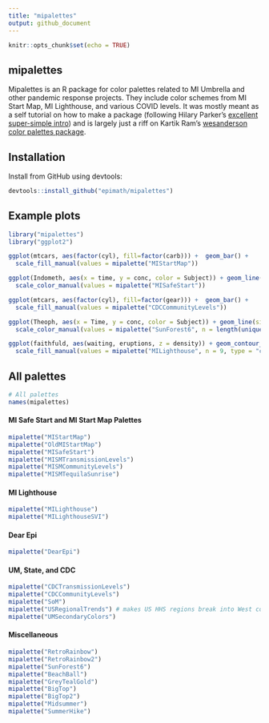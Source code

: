 ```yaml
---
title: "mipalettes"
output: github_document
---
```


```r
knitr::opts_chunk$set(echo = TRUE)
```

## mipalettes

Mipalettes is an R package for color palettes related to MI Umbrella and other pandemic response projects. They include color schemes from MI Start Map, MI Lighthouse, and various COVID levels. It was mostly meant as a self tutorial on how to make a package (following Hilary Parker's [excellent super-simple intro](https://hilaryparker.com/2014/04/29/writing-an-r-package-from-scratch/)) and is largely just a riff on Kartik Ram's [wesanderson color palettes package](https://github.com/karthik/wesanderson/tree/master). 

## Installation

Install from GitHub using devtools:

```r
devtools::install_github("epimath/mipalettes")
```


## Example plots

```r
library("mipalettes")
library("ggplot2")

ggplot(mtcars, aes(factor(cyl), fill=factor(carb))) +  geom_bar() +
  scale_fill_manual(values = mipalette("MIStartMap"))

ggplot(Indometh, aes(x = time, y = conc, color = Subject)) + geom_line(size = 1) + 
  scale_color_manual(values = mipalette("MISafeStart"))

ggplot(mtcars, aes(factor(cyl), fill=factor(gear))) +  geom_bar() +
  scale_fill_manual(values = mipalette("CDCCommunityLevels"))

ggplot(Theoph, aes(x = Time, y = conc, color = Subject)) + geom_line(size = 1) + 
  scale_color_manual(values = mipalette("SunForest6", n = length(unique(Theoph$Subject)), type = "continuous"))

ggplot(faithfuld, aes(waiting, eruptions, z = density)) + geom_contour_filled() + 
  scale_fill_manual(values = mipalette("MILighthouse", n = 9, type = "continuous"))
```

## All palettes
```r
# All palettes
names(mipalettes)
```

#### MI Safe Start and MI Start Map Palettes
```r
mipalette("MIStartMap")
mipalette("OldMIStartMap")
mipalette("MISafeStart")
mipalette("MISMTransmissionLevels")
mipalette("MISMCommunityLevels")
mipalette("MISMTequilaSunrise")
```

#### MI Lighthouse
```r
mipalette("MILighthouse")
mipalette("MILighthouseSVI")
```

#### Dear Epi
```r
mipalette("DearEpi")
```

#### UM, State, and CDC
```r
mipalette("CDCTransmissionLevels")
mipalette("CDCCommunityLevels")
mipalette("SoM")
mipalette("USRegionalTrends") # makes US HHS regions break into West coast/East coast/etc by color group (reorderd here to look nicer though)
mipalette("UMSecondaryColors")
```

#### Miscellaneous
```r
mipalette("RetroRainbow")
mipalette("RetroRainbow2")
mipalette("SunForest6")
mipalette("BeachBall")
mipalette("GreyTealGold")
mipalette("BigTop")
mipalette("BigTop2")
mipalette("Midsummer")
mipalette("SummerHike")
```